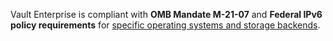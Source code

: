 <Note title="IPv6 compliance">

  Vault Enterprise is compliant with **OMB Mandate M-21-07** and
  **Federal IPv6 policy requirements**
  for [specific operating systems and storage backends](/vault/docs/interoperability-matrix#ipv6-validation-and-compliance).

</Note>